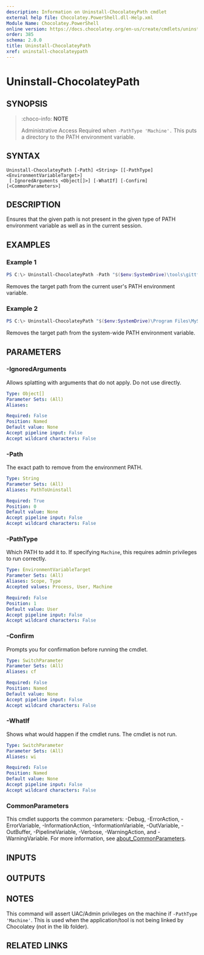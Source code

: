 ```yaml
---
description: Information on Uninstall-ChocolateyPath cmdlet
external help file: Chocolatey.PowerShell.dll-Help.xml
Module Name: Chocolatey.PowerShell
online version: https://docs.chocolatey.org/en-us/create/cmdlets/uninstall-chocolateypath
order: 385
schema: 2.0.0
title: Uninstall-ChocolateyPath
xref: uninstall-chocolateypath
---
```


# Uninstall-ChocolateyPath

## SYNOPSIS
> :choco-info: **NOTE**
>
> Administrative Access Required when `-PathType 'Machine'.`
This puts a directory to the PATH environment variable.

## SYNTAX

```
Uninstall-ChocolateyPath [-Path] <String> [[-PathType] <EnvironmentVariableTarget>]
 [-IgnoredArguments <Object[]>] [-WhatIf] [-Confirm] [<CommonParameters>]
```

## DESCRIPTION
Ensures that the given path is not present in the given type of PATH environment variable as well as in the current session.

## EXAMPLES

### Example 1
```powershell
PS C:\> Uninstall-ChocolateyPath -Path "$($env:SystemDrive)\tools\gittfs"
```

Removes the target path from the current user's PATH environment variable.

### Example 2
```powershell
PS C:\> Uninstall-ChocolateyPath "$($env:SystemDrive)\Program Files\MySQL\MySQL Server 5.5\bin" -PathType 'Machine'
```

Removes the target path from the system-wide PATH environment variable.

## PARAMETERS

### -IgnoredArguments
Allows splatting with arguments that do not apply. Do not use directly.

```yaml
Type: Object[]
Parameter Sets: (All)
Aliases:

Required: False
Position: Named
Default value: None
Accept pipeline input: False
Accept wildcard characters: False
```

### -Path
The exact path to remove from the environment PATH.

```yaml
Type: String
Parameter Sets: (All)
Aliases: PathToUninstall

Required: True
Position: 0
Default value: None
Accept pipeline input: False
Accept wildcard characters: False
```

### -PathType
Which PATH to add it to. If specifying `Machine`, this requires admin privileges to run correctly.

```yaml
Type: EnvironmentVariableTarget
Parameter Sets: (All)
Aliases: Scope, Type
Accepted values: Process, User, Machine

Required: False
Position: 1
Default value: User
Accept pipeline input: False
Accept wildcard characters: False
```

### -Confirm
Prompts you for confirmation before running the cmdlet.

```yaml
Type: SwitchParameter
Parameter Sets: (All)
Aliases: cf

Required: False
Position: Named
Default value: None
Accept pipeline input: False
Accept wildcard characters: False
```

### -WhatIf
Shows what would happen if the cmdlet runs. The cmdlet is not run.

```yaml
Type: SwitchParameter
Parameter Sets: (All)
Aliases: wi

Required: False
Position: Named
Default value: None
Accept pipeline input: False
Accept wildcard characters: False
```

### CommonParameters
This cmdlet supports the common parameters: -Debug, -ErrorAction, -ErrorVariable, -InformationAction, -InformationVariable, -OutVariable, -OutBuffer, -PipelineVariable, -Verbose, -WarningAction, and -WarningVariable. For more information, see [about_CommonParameters](http://go.microsoft.com/fwlink/?LinkID=113216).

## INPUTS

## OUTPUTS

## NOTES
This command will assert UAC/Admin privileges on the machine if `-PathType 'Machine'`.
This is used when the application/tool is not being linked by Chocolatey (not in the lib folder).

## RELATED LINKS

<Xref title="Install-ChocolateyPath" value="install-chocolateypath" classes="mb-3 d-block" />

<Xref title="Install-ChocolateyEnvironmentVariable" value="install-chocolateyenvironmentvariable" classes="mb-3 d-block" />

<Xref title="Get-EnvironmentVariableNames" value="get-environmentvariablenames" classes="mb-3 d-block" />

<Xref title="Set-EnvironmentVariable" value="set-environmentvariable" classes="mb-3 d-block" />

<Xref title="Get-ToolsLocation" value="get-toolslocation" classes="mb-3 d-block" />

<Xref title="Cmdlet Reference" value="powershell-cmdlet-reference" classes="mb-3 d-block" />

<Xref title="Function Reference" value="powershell-reference" classes="d-block" />
